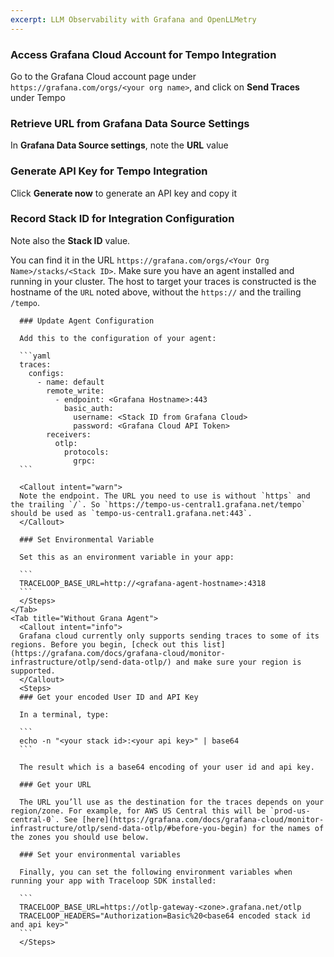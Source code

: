 ```yaml
---
excerpt: LLM Observability with Grafana and OpenLLMetry
---
```


<Steps>

### Access Grafana Cloud Account for Tempo Integration

Go to the Grafana Cloud account page under `https://grafana.com/orgs/<your org name>`, and click on **Send Traces** under Tempo

### Retrieve URL from Grafana Data Source Settings

In **Grafana Data Source settings**, note the **URL** value

### Generate API Key for Tempo Integration

Click **Generate now** to generate an API key and copy it

### Record Stack ID for Integration Configuration

Note also the **Stack ID** value.

You can find it in the URL `https://grafana.com/orgs/<Your Org Name>/stacks/<Stack ID>`.
</Steps>
  <Tabs>
    <Tab title="With Grafana Agent">
      <Steps>
      Make sure you have an agent installed and running in your cluster. The host to target your traces is constructed is the hostname of the `URL` noted above, without the `https://` and the trailing `/tempo`.

      ### Update Agent Configuration

      Add this to the configuration of your agent:

      ```yaml
      traces:
        configs:
          - name: default
            remote_write:
              - endpoint: <Grafana Hostname>:443
                basic_auth:
                  username: <Stack ID from Grafana Cloud>
                  password: <Grafana Cloud API Token>
            receivers:
              otlp:
                protocols:
                  grpc:
      ```

      <Callout intent="warn">
      Note the endpoint. The URL you need to use is without `https` and the trailing `/`. So `https://tempo-us-central1.grafana.net/tempo` should be used as `tempo-us-central1.grafana.net:443`.
      </Callout>

      ### Set Environmental Variable

      Set this as an environment variable in your app:

      ```
      TRACELOOP_BASE_URL=http://<grafana-agent-hostname>:4318
      ```
      </Steps>
    </Tab>
    <Tab title="Without Grana Agent">
      <Callout intent="info">
      Grafana cloud currently only supports sending traces to some of its regions. Before you begin, [check out this list](https://grafana.com/docs/grafana-cloud/monitor-infrastructure/otlp/send-data-otlp/) and make sure your region is supported.
      </Callout>
      <Steps>
      ### Get your encoded User ID and API Key

      In a terminal, type:

      ```
      echo -n "<your stack id>:<your api key>" | base64
      ```

      The result which is a base64 encoding of your user id and api key.

      ### Get your URL

      The URL you’ll use as the destination for the traces depends on your region/zone. For example, for AWS US Central this will be `prod-us-central-0`. See [here](https://grafana.com/docs/grafana-cloud/monitor-infrastructure/otlp/send-data-otlp/#before-you-begin) for the names of the zones you should use below.

      ### Set your environmental variables

      Finally, you can set the following environment variables when running your app with Traceloop SDK installed:

      ```
      TRACELOOP_BASE_URL=https://otlp-gateway-<zone>.grafana.net/otlp
      TRACELOOP_HEADERS="Authorization=Basic%20<base64 encoded stack id and api key>"
      ```
      </Steps>
  </Tab>
</Tabs>







